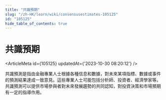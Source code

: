 ```yaml
---
title: "共識預期"
slug: "/zh-HK/learn/wiki/consensusestimates-105125"
id: "105125"
hide_table_of_contents: true
---
```



# 共識預期

<ArticleMeta id={105125} updatedAt={'2023-10-30 08:20:12'} />
<div className='border-solid border-b border-t-0 my-4 border-[var(--ifm-color-gray-300)]' />

共識預測是指由金融專業人士根據各種信息和數據，對未來某項指標、數據或事件的預測結果達成一致意見。這些專業人士可能包括分析師、投資者、經濟學家等。共識預測可以提供市場參與者對未來發展趨勢的共同認知，對投資決策和市場預期有一定的指導作用。
